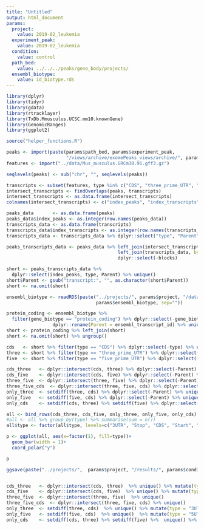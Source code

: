 ```yaml
---
title: "Untitled"
output: html_document
params:
  project:
    value: 2019-02_leukemia
  experiment_peak:
    value: 2019-02_leukemia
  condition:
    value: control
  path_bed:
    value: ../../../peaks/gene_body/projects/
  ensembl_biotype:
    value: id_biotype.rds
---
```


<!-- Load libraries -->
```r
library(dplyr)
library(tidyr)
library(gdata)
library(rtracklayer)
library(TxDb.Mmusculus.UCSC.mm10.knownGene)
library(GenomicRanges)
library(ggplot2)

source("helper_functions.R")
```

```r
peaks <- import(paste(params$path_bed, params$experiment_peak, 
                      "/views/archive/exomePeaks_views/archive/", params$condition, "/peak.bed", sep=""), format="bed")
features <- import("../data/Mus_musculus.GRCm38.91.gff3.gz")
```

```r
seqlevels(peaks) <- sub("chr", "", seqlevels(peaks))

transcripts <- subset(features, type %in% c("CDS", "three_prime_UTR", "five_prime_UTR"))
intersect_transcripts <- findOverlaps(peaks, transcripts)
intersect_transcripts <- as.data.frame(intersect_transcripts)
colnames(intersect_transcripts) <- c("index_peaks", "index_transcripts")
```

```r
peaks_data       <- as.data.frame(peaks)
peaks_data$index_peaks <- as.integer(row.names(peaks_data))
transcripts_data <- as.data.frame(transcripts)
transcripts_data$index_transcripts <- as.integer(row.names(transcripts_data))
transcripts_data <- transcripts_data %>% dplyr::select("type", "Parent", "index_transcripts") 
```

```r
peaks_transcripts_data <- peaks_data %>% left_join(intersect_transcripts) %>% 
                                         left_join(transcripts_data, by = c("index_transcripts")) %>%
                                         dplyr::select(-blocks)
```

```r
short <- peaks_transcripts_data %>% 
  dplyr::select(index_peaks, type, Parent) %>% unique()
short$Parent <- gsub("transcript:", "", as.character(short$Parent))
short <- na.omit(short)
```

```r
ensembl_biotype <- readRDS(paste("../projects/", params$project, "/data/", 
                                 params$ensembl_biotype, sep=""))

protein_coding <- ensembl_biotype %>% 
  filter(gene_biotype == "protein_coding") %>% dplyr::select(-gene_biotype) %>% 
                 dplyr::rename(Parent = ensembl_transcript_id) %>% unique()
short <- protein_coding %>% left_join(short) 
short <- na.omit(short) %>% ungroup()
```

```r
cds   <- short %>% filter(type == "CDS") %>% dplyr::select(-type) %>% unique() 
three <- short %>% filter(type == "three_prime_UTR") %>% dplyr::select(-type) %>% unique() 
five  <- short %>% filter(type == "five_prime_UTR") %>% dplyr::select(-type) %>% unique() 
```

```r
cds_three   <- dplyr::intersect(cds, three) %>% dplyr::select(-Parent) %>% unique() %>% mutate(type = "Stop")
cds_five    <- dplyr::intersect(cds, five) %>% dplyr::select(-Parent) %>% unique() %>% mutate(type = "Start")
three_five  <- dplyr::intersect(three, five) %>% dplyr::select(-Parent) %>% unique() 
three_five_cds  <- dplyr::intersect(three, five, cds) %>% dplyr::select(-Parent) %>% unique()
only_three  <- setdiff(three, cds) %>% dplyr::select(-Parent) %>% unique() %>% mutate(type = "3UTR")
only_five   <- setdiff(five, cds) %>% dplyr::select(-Parent) %>% unique()  %>% mutate(type = "5UTR")
only_cds    <- setdiff(cds, three) %>% setdiff(five) %>% dplyr::select(-Parent) %>% unique() %>% mutate(type = "CDS")
```

```r
all <- bind_rows(cds_three, cds_five, only_three, only_five, only_cds)
#all <- all %>% group_by(type) %>% summarise(sum = n())
all$type <- factor(all$type, levels=c("3UTR", "Stop", "CDS", "Start", "5UTR"))
```

```r
p <- ggplot(all, aes(x=factor(1), fill=type))+
  geom_bar(width = 1)+
  coord_polar("y")

p

ggsave(paste("../projects/",  params$project, "/results/", params$condition, "_pie.pdf", sep="") , p)
```

```r

```

```r
cds_three   <- dplyr::intersect(cds, three)  %>% unique() %>% mutate(type = "Stop")
cds_five    <- dplyr::intersect(cds, five)  %>% unique() %>% mutate(type = "Start")
three_five  <- dplyr::intersect(three, five)  %>% unique() 
three_five_cds  <- dplyr::intersect(three, five, cds) %>% unique() 
only_three  <- setdiff(three, cds)  %>% unique() %>% mutate(type = "3UTR")
only_five   <- setdiff(five, cds)  %>% unique()  %>% mutate(type = "5UTR")
only_cds    <- setdiff(cds, three) %>% setdiff(five) %>%  unique() %>% mutate(type = "CDS")
```
